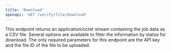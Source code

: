 ```yaml
---
title: 'Download'
openapi: 'GET /verify/file/download'
---
```


This endpoint returns an application/octet stream containing the job data as a CSV file. Several options are available to filter the information by status for download. The only required parameters for this endpoint are the API key and the file ID of the file to be uploaded.
